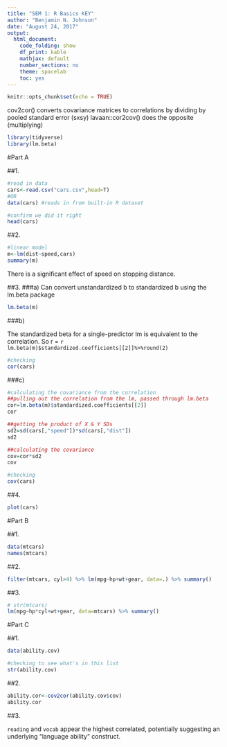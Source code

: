 ```yaml
---
title: "SEM 1: R Basics KEY"
author: "Benjamin N. Johnson"
date: "August 24, 2017"
output:
  html_document:
    code_folding: show
    df_print: kable
    mathjax: default
    number_sections: no
    theme: spacelab
    toc: yes
---
```


```r
knitr::opts_chunk$set(echo = TRUE)
```


cov2cor() converts covariance matrices to correlations by dividing by pooled standard error (sxsy)
lavaan::cor2cov() does the opposite (multiplying)


```r
library(tidyverse)
library(lm.beta)

```

#Part A

##1.



```r
#read in data 
cars<-read.csv("cars.csv",head=T)
#OR
data(cars) #reads in from built-in R dataset

#confirm we did it right
head(cars)
```


##2.  

```r
#linear model
m<-lm(dist~speed,cars)
summary(m)
```

There is a significant effect of speed on stopping distance.

##3. 
###a)
Can convert unstandardized b to standardized b using the lm.beta package

```r

lm.beta(m)


```

###b)

The standardized beta for a single-predictor lm is equivalent to the correlation. So r = `r lm.beta(m)$standardized.coefficients[[2]]%>%round(2)` 

```r
#checking
cor(cars)
```

###c)
```r

#calculating the covariance from the correlation
##pulling out the correlation from the lm, passed through lm.beta 
cor=lm.beta(m)$standardized.coefficients[[2]]
cor

##getting the product of X & Y SDs
sd2=sd(cars[,"speed"])*sd(cars[,"dist"])
sd2

##calculating the covariance
cov=cor*sd2
cov

#checking
cov(cars)

```
##4.

```r
plot(cars)
```


#Part B

##1.

```r
data(mtcars)
names(mtcars)
```

##2.

```r

filter(mtcars, cyl>4) %>% lm(mpg~hp+wt+gear, data=.) %>% summary()

```

##3.

```r
# str(mtcars)
lm(mpg~hp*cyl+wt+gear, data=mtcars) %>% summary()

```

#Part C

##1.

```r
data(ability.cov)

#checking to see what's in this list
str(ability.cov)
```

##2.

```r

ability.cor<-cov2cor(ability.cov$cov)
ability.cor
```


##3.


`reading` and `vocab` appear the highest correlated, potentially suggesting an underlying "language ability" construct. 
